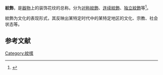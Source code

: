 '''紋飾'''，是[[器物|器物]]上的装饰花纹的总称。分为[[对称紋飾|对称紋飾]]、[[连续紋飾|连续紋飾]]、[[独立紋飾|独立紋飾]]等<ref>{{Cite web |url=http://www.zh5000.com/JS/wenshe/ws-online-0001.htm |title=中国纹饰 |access-date=2010-10-23 |archive-url=https://web.archive.org/web/20100225124427/http://www.zh5000.com/JS/wenshe/ws-online-0001.htm |archive-date=2010-02-25 |dead-url=yes }}</ref>。

紋飾为文化的表现形式，其反映出某特定时代中的某特定地区的文化、宗教、社会状态等。

==参考文献==
<div class="references-small">
<references></references>
</div>

{{艺术小作品}}
[[Category:紋樣|Category:紋樣]]